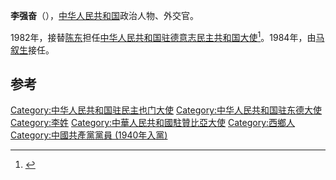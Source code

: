 '''李强奋'''（{{bd|1917年|}}），[[中华人民共和国|中华人民共和国]]政治人物、外交官。

1982年，接替[[陈东_(外交官)|陈东]]担任[[中国驻德国大使列表|中华人民共和国驻德意志民主共和国大使]]<ref>{{cite web|author=中华人民共和国外交部|title=中国驻德意志民主共和国历任大使|url=http://www.fmprc.gov.cn/chn/gxh/zlb/zgwjrw/2167/2172/t165413.htm|publisher=中华人民共和国外交部|accessdate=2012-03-03}}</ref>。1984年，由[[马叙生|马叙生]]接任。

== 参考 ==
{{reflist}}
{{start box}}
{{s-dip}}
{{succession box|首任|[[崔健_(外交官)|崔健]]|[[中國駐也門大使列表|中華人民共和國駐民主也門大使]]|1968年－1972年3月}}
{{succession box|[[秦力真|秦力真]]|[[葛步海|葛步海]]|[[中國駐贊比亞大使列表|中華人民共和國駐贊比亞大使]]|1972年9月－1977年9月}}
{{succession box|[[陈东_(外交官)|陈东]]|[[马叙生|马叙生]]|[[中国驻德国大使列表|中华人民共和国驻東德大使]]|1982年6月-1984年7月}}
{{end box}}
{{中国政治人物小作品}}

[[Category:中华人民共和国驻民主也门大使|Category:中华人民共和国驻民主也门大使]]
[[Category:中华人民共和国驻东德大使|Category:中华人民共和国驻东德大使]]
[[Category:李姓|Category:李姓]]
[[Category:中華人民共和國駐贊比亞大使|Category:中華人民共和國駐贊比亞大使]]
[[Category:西鄉人|Category:西鄉人]]
[[Category:中國共產黨黨員_(1940年入黨)|Category:中國共產黨黨員 (1940年入黨)]]